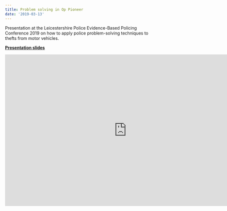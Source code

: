 ```yaml
---
title: Problem solving in Op Pioneer
date: '2019-03-13'
---
```


Presentation at the Leicestershire Police Evidence-Based Policing Conference 2019 on how to apply police problem-solving techniques to thefts from motor vehicles.

[**Presentation slides**](https://doi.org/10.6084/m9.figshare.8863526.v1)

```{=html}
<iframe src="https://widgets.figshare.com/articles/8863526/embed?show_title=1" width="800" height="500" allowfullscreen frameborder="0"></iframe>
```
